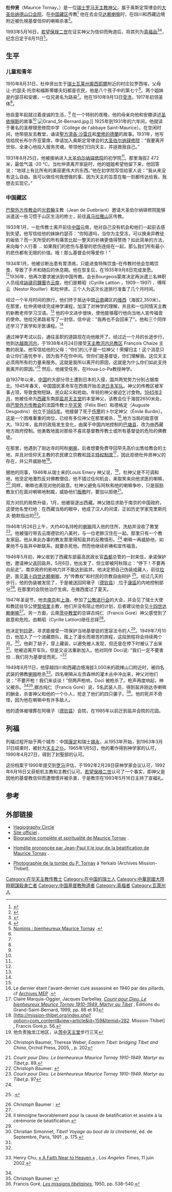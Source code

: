 {{Infobox saint
|image = Mauricetornayagaunien.jpg
|imagesize = 
|caption = 
|honorific_prefix = 真福
|name = 杜仲贤
|honorific_suffix = [[Canons_Regular|C.R.S.A.]]
|birth_date = {{birth date|1910|08|31|df=yes}}
|birth_place = {{flag|瑞士}}[[瓦莱州|瓦莱州]][[奧西耶爾|奧西耶爾]]
|death_date = {{death date and age|1949|08|11|1910|08|31|df=yes}}
|death_place = {{CHN-1928}}[[四川省|四川省]]雀儿山
|titles = 神父
|resting_place = 
|major_shrine = 
|venerated_in = [[罗马天主教|罗马天主教]]
|feast_day = 8月11日
|attributes = Augustinian habit
|patronage = {{unbulleted list|传教士|受迫害的基督徒}}
|beatified_date = 1993年5月16日
|beatified_place = [[梵蒂冈城|梵蒂冈城]][[圣伯多禄广场|圣伯多禄广场]] 
|beatified_by = [[若望保禄二世|若望保禄二世]]
|canonized_date = 
|canonized_place = 
|canonized_by = 
}}

'''杜仲贤'''（Maurice Tornay，{{bd|1910年|8月31日|1949年|8月11日}}）是一位[[瑞士|瑞士]][[罗马天主教|罗马天主教]][[神父|神父]]，属于奥斯定常律会的[[大圣伯纳德旅舍|大圣伯纳德山口会院]]，在[[中国|中国]][[藏区|藏区]]传教<ref name=SJ>{{cite web|url=http://www.clairval.com/lettres/en/2005/07/31/2030805.htm|title=Spiritual Newsletter|publisher=Abbey of Saint-Joseph de Clairval|date=2005-07-31|accessdate=2016-07-30|archive-date=2019-02-26|archive-url=https://web.archive.org/web/20190226192020/http://clairval.com/lettres/en/2005/07/31/2030805.htm|dead-url=no}}</ref> 他在去会见[[第十四世达赖喇嘛|达赖喇嘛]]时，在四川和西藏边境附近被仇視基督信仰的喇嘛杀害<ref name=BC>{{cite web|url=http://theblackcordelias.wordpress.com/2009/08/11/blessed-mauritius-tornay-august-11/|title=Blessed Mauritius Tornay, August 11|date=2009-08-11|publisher=The Black Cordelias|accessdate=2016-07-30|archive-date=2016-10-19|archive-url=https://web.archive.org/web/20161019094054/https://theblackcordelias.wordpress.com/2009/08/11/blessed-mauritius-tornay-august-11/|dead-url=no}}</ref>。

1993年5月16日，[[若望保禄二世|若望保禄二世]]在证实神父为信仰而殉道后，将其列为[[真福品|真福品]]<ref name=CO>{{cite web|url=http://www.catholic.org/saints/saint.php?saint_id=7530|title=Bl. Maurice Tornay|date=|publisher=Catholic Online|accessdate=2016-07-30|archive-date=2020-10-20|archive-url=https://web.archive.org/web/20201020004939/https://www.catholic.org/saints/saint.php?saint_id=7530|dead-url=no}}</ref><ref name=SEB>{{cite web|url=http://www.santiebeati.it/dettaglio/92068|title=Blessed Mauritius (Maurice) Tornay|date=|publisher=Santi e Beati|accessdate=2016-07-30|archive-date=2021-01-26|archive-url=https://web.archive.org/web/20210126182458/http://www.santiebeati.it/dettaglio/92068|dead-url=no}}</ref>，纪念日定于8月11日<ref>[http://nominis.cef.fr/contenus/saint/10190/Bienheureux-Maurice-Tornay.html Nominis : bienheureux Maurice Tornay] {{Wayback|url=http://nominis.cef.fr/contenus/saint/10190/Bienheureux-Maurice-Tornay.html |date=20210121023836 }}.</ref>。

==生平==
=== 儿童和青年 ===
1910年8月31日，杜仲贤出生于[[瑞士|瑞士]][[瓦莱州|瓦莱州]][[奧西耶爾|奧西耶爾]]附近的村庄拉罗西埃，父母让-约瑟夫·托奈和福斯蒂娜夫妇都是农民，他是八个孩子中的第七个<ref name=BC/>。两个姐妹是约瑟芬和安娜，一位兄弟名为路易<ref name=SJ/>。他在1910年9月13日[[受洗|受洗]]，1917年初领圣体<ref name=BC/>。

他自童年起就过着虔诚的生活，<ref name=CO/> 在一个特别的夜晚，他的母亲向他和安娜讲述[[圣阿格尼丝|圣依搦斯]]的故事<ref name=SJ/> 
[[Image:Grand_St-Bernard.jpg|thumb]].]]
1925年到1931年的六年间，他就读于著名的圣穆理思修院中学（Collège de l'abbaye Saint-Maurice）。在空闲时间，他带朋友去教堂，诵读[[聖方濟各·沙雷氏|聖方濟各·沙雷氏]]和[[里修的德蘭|里修的德蘭]]的故事。1931年，他写信给院长布尔乔亚蒙席，申请加入奥斯定常律会的[[大圣伯纳德旅舍|大圣伯尔纳铎修院]]：“我要离开世俗，全身心地投入服务灵魂，带领他们归向天主，并拯救我自己。”

1931年8月25日，他被接纳进入[[大圣伯纳德旅舍|大圣伯尔纳铎修院]]的初学院<ref name=SJ/>。那里海拔2 472米，最低气温 -20 °C。当杜仲贤离开家庭时，他的姐姐希望他留下来，他回答说：“地球上有比所有的美丽更伟大的东西。”他在初学院写信给家人说：“我从来没有这么自由。我可以做任何我想做的事，因为天主的旨意在每一刻都传达给我，我想去实现它。”

=== 中国藏区 ===
[[巴黎外方传教会|巴黎外方传教会]]的[[光若翰|光若翰]]主教（Jean de Guébriant）邀请大圣伯尔纳铎修院能够派遣送一些习惯于山区生活的修士，前往[[喜马拉雅山|喜马拉雅山]]区传教。

1933年1月，一批传教士离开前往[[中国|中国]]云南，他对自己没有机会和他们一起前去感到失望。他写信给他的妹妹约瑟芬：“你知道吗，当你为主受冻，可以换来异教徒的皈依？而一天所受的所有痛苦比起一整天的祈祷更值得赞扬？如此简单的方法，来向每个人行善 … 如果我们的悲伤与基督的悲伤连结在一起，那么我们所有最小的悲伤都有无限的价值。哦！那么基督会何等爱你！”

1934年1月，他被诊断出患有胃溃疡，只能进食特殊饮食–在传教时他会忽略饮食，导致了手术和随后的休息期。他在恢复后，在1935年9月8日完成发愿。<ref name=SJ/>1936年，他再次要求被派到中国传教。会长Bourgeois蒙席决定再派遣三名神职人员组成[[法政牧师|詠禱司鐸團]]去[[云南|云南]]，他们是赖昭（Cyrille Lattion ，1909－1997) 、傅晖云（Nestor Rouiller）和杜仲贤。三个人为这次长途旅行准备了几个月时间。

经过一个半月时间的旅行，他们终于抵达中国[[云南|云南]]藏区的[[维西|维西]]（海拔2,350米）。在那里，杜仲贤继续完成神学课程，加深了对神学的理解，并且和一位同情天主教的新教老师学习汉语。<ref name=CO/> 他的中文进步很快，使他能够履行他向当地人宣传福音的使命。他给兄弟路易写了一封信，信中说："我再也不会回来了”。他和三个同伴还学习了医学和牙医课程。<ref name=SEB/>   

通过神学考试以后，通往圣职的道路现在向他敞开了。经过近一个月的长途步行，他到达[[越南|越南]][[河内|河内]]，于1938年4月24日接受[[天主教河内总教区|天主教河内总教区]] François Chaize 主教的祝圣。他写信给他的父母：“你们的儿子是一位神父！荣耀归主！这个消息只会让你们喜忧参半，因为我不在你中间。但你们是基督徒，你们理解我。这位天主必须用所有的力量来服务。这就是我所以离开的原因，这就是为什么你们如此支持我离开的原因。”<ref name=SJ/> 然后，他接受任务，在Houa-Lo-Pa教授神学。

自1937年以来，[[中华民国|中国]]的大部分领土遭到日本的入侵，国共两党势力分别占据南北。1945年春天，中国国民革命军在西南开始击退[[日本军队|日本军队]]。神父的传教区被军事占领，导致食物短缺、民众起义和抢劫。年轻的神父被迫乞讨食物。[[1945年|1945年]][[3月|3月]]，他被任命为[[西藏|西藏]]东南部[[盐井天主堂|盐井天主堂]]的本堂神父，该教会位于海拔2650米处，由[[巴黎外方传教会|巴黎外方传教会]]的法国传教士[[毕天荣|毕天荣]]（Félix Biet）和德格定（Auguste Desgodins）创立于[[1865年|1865年]]。他接替了死于[[伤寒|伤寒]]的卜尔定神父（Émile Burdin）。这是一个困难重重的岗位，已经有多位神父在那里被杀，<ref>Le dernier étant l'avant-dernier curé assassiné en 1940 par des pillards, cf [http://archives.mepasie.org/notices/notices-biographiques/nussbaum Archives MEP] {{Wayback|url=http://archives.mepasie.org/notices/notices-biographiques/nussbaum |date=20160305192138 }}.</ref>,地方当局的敌意很大。1932年，盐井的政局发生变化，由属于中国内地控制的[[巴塘县|巴塘县]]，改为由西藏地方政府控制。他勇敢地面对那些不喜欢基督教传教士或所有基督徒的危险的佛教徒。

在那里，他遇到了刚达寺的阿秋[[喇嘛|喇嘛]]，后者想要免费夺回早先高价出售给教会的土地，并且对信仰天主教的农民建立宗教和[[西藏农奴制度|领主特权制度]]<ref>Claire Marquis-Oggier, Jacques Darbellay, ''[https://books.google.fr/books?id=dutACZ4W_RUC&pg=PA93 Courir pour Dieu. Le bienheureux Maurice Tornay 1910-1949. Martyr au Tibet] {{Wayback|url=https://books.google.fr/books?id=dutACZ4W_RUC&pg=PA93 |date=20141025052058 }}'', Éditions du Grand-Saint-Bernard, 1999, pp. 88 et 93</ref>，因此拒绝杜仲贤神父的存在，并公开威胁他<ref>[http://mission-thibet.org/index.php?option=com_content&view=article&id=159&Itemid=282. Mission-Thibet] {{Wayback|url=http://mission-thibet.org/index.php?option=com_content&view=article&id=159&Itemid=282. |date=20160305232406 }}, Francis Goré,p. 56.</ref>。

据他的同事，1946年从瑞士来的Louis Emery 神父说，<ref>他负责独龙江地区，从[[茨中天主堂|茨中天主堂]]步行三天</ref>，杜神父是不可调和地，他坚定地激烈反对佛教僧侣，他不错过任何机会，来取笑来向他求医的喇嘛，<ref>{{en}} Christoph Baumer, Therese Weber, ''Eastern Tibet: bridging Tibet and China'', Orchid Press, 2005, {{ISBN|9745240648|9789745240643}}, p. 202 </ref>,同样，喇嘛也表现对他的敌意。杜神父避免与阿秋和他的喇嘛争吵，只是鼓励教友们在面对喇嘛地制裁，威胁他们[[叛教|叛教]]时，要加以拒绝<ref>''Courir pour Dieu. Le bienheureux Maurice Tornay 1910-1949. Martyr au Tibet'',p. 89.</ref>。

双方对抗的局势升级，1月，他被驱逐出西藏。神父随后求助于南京的中国政府，这使他名誉扫地：在西藏当局的眼中，他成了汉人的间谍，正如历史学家克里斯托夫·鲍默指出的<ref>Christoph Baumer: {{Citation étrangère|langue=en|In January 1946, the situation escalated on both sides and Tornay was expelled from Tibet. When Tornay turned to the Chinese government in Nanjing, he further discredited himself as a Chinese agent in the eyes of Tibetans.}}</ref>。

1946年1月26日上午，大约40名持枪的[[喇嘛|喇嘛]]闯入他的住所，洗劫并没收了教堂<ref>''Courir pour Dieu. Le bienheureux Maurice Tornay 1910-1949. Martyr au Tibet'',p. 97</ref>。他被强行带去云南德钦的八美村，与一位老醉汉住在一起。那里只有一个教友家庭。他从来此办事的教友那里得知盐井的反教情形。<ref name=CO/> 喇嘛一再威胁他，如果他不与盐井中断联系，就要杀死他。然而他继续祈祷和宣传福音。

1946年5月初，神父收到了西藏东部最高民政长官[[昌都|昌都]]总管的一封来信，承诺保护他，邀请神父返回盐井。5月6日，他出发了，但立即被阿秋阻止：“停下！不要再向前走”。南京政府的影响力并不能达到盐井。他决定把自己伪装成藏人，前往[[拉萨|拉萨]]，面见[[第十四世达赖喇嘛|第十四世达赖喇嘛]]，为"传教权"和村民的宗教自由辩护 <ref>{{Article
|langue=fr|prénom1=|nom1=|title=bienheureux Maurice Tornay|périodique=Magnificat|lien périodique=Magnificat (magazine)
|jour=|mois=août|année=2012|volume=|numéro=237|pages=155|issn=|url texte=|consulté le=15 décembre 2016}}.</ref>。经过几天的步行，他的伪装被发现了，于是被送回阿墩子（[[德钦县|德钦县]]）,位于[[康區|康區]]的内地控制部分<ref>Christoph Baumer : {{Citation étrangère|langue=en|Since Nanjing had no influence over Tsakalo, Tornay made the absurd decision to dress himself up as a Tibetan and travel to Lhasa to see the Dalai Lama in order to convince him of his 'right to proselytize'. After a few days of walking, he was exposed as a European and sent to Atzunze (Dechen) in the Chinese part of Kham.}}</ref>, 在那里的会院他治疗生病，在维西度过了夏天。

1947年圣诞节，他去[[南京|南京]]和[[上海|上海]]，参加了[[公教进行会|公教进行会]]的大会，并会见了瑞士大使和教廷驻华公使[[黎培里|黎培里]]主教，他们并没有阻止他的计划，后者建议他会见[[十四世达赖喇嘛|十四世达赖喇嘛]]<ref name=SEB/>。另一方面，云南[[茨中教堂|茨中教堂]]的总铎古纯仁（Francis Goré）神父感觉到了敌意和危险。由赖昭（Cyrille Lattion)继任总铎<ref>Il témoigne favorablement pour la cause de béatification et assiste à la cérémonie de béatification.</ref>。

他决定到[[拉萨|拉萨]]，寻求能接受一项保护当地基督徒的宽容法令的人<ref name=SEB/>。1949年7月10日，他加入了一个进藏商队，踏上了漫长而艰苦的旅程，这段旅程将会持续两个月。<ref name="Christian Simonnet">Christian Simonnet, ''Tibet! Voyage au bout de la chrétienté'', éd. de Septembre, Paris, 1991 {{ISBN|2-87914-008-0}}, p. 175.</ref>。他剃了胡子，穿上藏装，以避免被人发现，但还是在停下时被认了出来<ref name=SJ/>。他被迫离开车队，但是又设法重新加入。他对同伴 Doci说: "我们一定不要害怕 ...我们将为基督徒而死。"<ref name=SEB/>

1949年8月11日，他穿越四川和西藏边境海拔3,000米的疏辣山口附近时，被四名武装的佛教[[喇嘛|喇嘛]]枪杀<ref>{{en}} Henry Chu, [http://articles.latimes.com/2002/jun/11/world/fg-catholics11/2 « A Faith Near to Heaven »] {{Wayback|url=http://articles.latimes.com/2002/jun/11/world/fg-catholics11/2 |date=20161221094108 }}, ''Los Angeles Times'', 11 juin 2002.</ref>。四名喇嘛从左贡森林的灌木丛中冲出来，神父对他们说：“不要开枪！我们来谈谈！”但两声枪响，Doci 被枪杀了。枪声再度响起，神父被杀。<ref name=SJ/><ref>Christoph Baumer: {{Citation étrangère|langue=en|Then, on 11 August 1949, a bullet caught up with him as he was crossing the border between Tibet and China.}}</ref>,据古纯仁（Francis Goré）说，5名武装人员，得到盐井刚达寺喇嘛的酬金，杀害神父和他的一个仆人，抢走了他们的四只骡子。<ref>Francis Goré, [http://mepasie2.anakrys.biz/?q=les-missions-tib%C3%A9taines-meurtre-de-monsieur-tornay ''Les missions tibétaines'']{{Dead link}}, 1950, pp. 538-540.</ref>。他的死并不奇怪，因为他在喇嘛中有许多敌人。

他的遗体被埋葬在阿墩子（[[德钦县|德钦县]]）会院，在1985年以前迁到盐井会院的花园。

==列福==
列福过程开始于两个城市：中国[[康定市|康定]]和瑞士[[锡永|锡永]]，从1953年开始，到1963年3月31日结束时，被封为[[天主之仆|天主之仆]]。1965年1月5日，他的著作得到神学家的认可，1990年4月27日，得到了封聖部的认可。

这份档案于1990年提交到[[罗马|罗马]]评估，于1992年2月28日获神学家会议认可，1992年6月16日又获枢机主教和主教们认可。[[若望保禄二世|若望保禄二世]]认可了一个事实，即神父是因他的基督教信仰而遭憎恨并被杀害，于是教宗在1993年5月16日主持了宣福礼。

==参考==
{{Reflist}}

==外部链接==
*[http://newsaints.faithweb.com/year/1949.htm#Tornay Hagiography Circle] {{Wayback|url=http://newsaints.faithweb.com/year/1949.htm#Tornay |date=20161015192944 }}
*[http://www.mauricetornay.ch Site officiel] {{Wayback|url=http://www.mauricetornay.ch/ |date=20210117161814 }}.
* [http://www.clairval.com/lettres/fr/2005/03/09/6090305.htm Biographie complète et spiritualité de Maurice Tornay] {{Wayback|url=http://www.clairval.com/lettres/fr/2005/03/09/6090305.htm |date=20180806210745 }}.
* {{it}} [http://www.vatican.va/holy_father/john_paul_ii/homilies/1993/documents/hf_jp-ii_hom_19930516_beatificaz_it.html Homélie prononcée par Jean-Paul II le jour de la béatification de Maurice Tornay] {{Wayback|url=http://www.vatican.va/holy_father/john_paul_ii/homilies/1993/documents/hf_jp-ii_hom_19930516_beatificaz_it.html |date=20130303030344 }}.
* [http://mission-thibet.org/index.php?option=com_content&view=article&id=25&Itemid=209 Photographie de la tombe du P. Tornay] {{Wayback|url=http://mission-thibet.org/index.php?option=com_content&view=article&id=25&Itemid=209 |date=20180807001547 }} à Yerkalo (Archives Mission-Thibet).

[[Category:在华天主教传教士|Category:在华天主教传教士]]
[[Category:在中国的瑞士人|Category:在中国的瑞士人]]
[[Category:中華民國大陸時期謀殺身亡者|Category:中華民國大陸時期謀殺身亡者]]
[[Category:中国基督教殉道者|Category:中国基督教殉道者]]
[[Category:真福者|Category:真福者]]
[[Category:瓦萊州人|Category:瓦萊州人]]